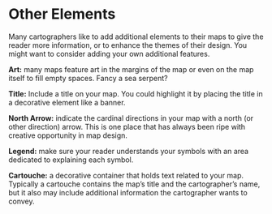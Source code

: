 # Other Elements

Many cartographers like to add additional elements to their maps to give the reader more information, or to enhance the themes of their design.  You might want to consider adding your own additional features.

**Art:** many maps feature art in the margins of the map or even on the map itself to fill empty spaces. Fancy a sea serpent?

**Title:** Include a title on your map. You could highlight it by placing the title in a decorative element like a banner.

**North Arrow:** indicate the cardinal directions in your map with a north (or other direction) arrow. This is one place that has always been ripe with creative opportunity in map design.

**Legend:** make sure your reader understands your symbols with an area dedicated to explaining each symbol.

**Cartouche:** a decorative container that holds text related to your map. Typically a cartouche contains the map's title and the cartographer's name, but it also may include additional information the cartographer wants to convey.